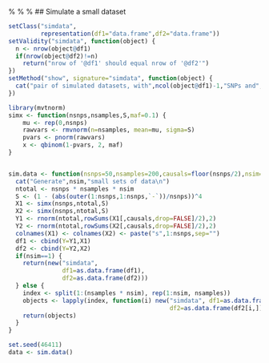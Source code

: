   %\VignetteIndexEntry{coloc - proportionality}
  %\VignetteEngine{knitr::rmarkdown}
  %\VignetteEncoding{UTF-8}
## Simulate a small dataset

```r
setClass("simdata",
         representation(df1="data.frame",df2="data.frame"))
setValidity("simdata", function(object) {
  n <- nrow(object@df1)
  if(nrow(object@df2)!=n)
    return("nrow of '@df1' should equal nrow of '@df2'")
})
setMethod("show", signature="simdata", function(object) {
  cat("pair of simulated datasets, with",ncol(object@df1)-1,"SNPs and",nrow(object@df1),"samples.\n")
})

```

```r

library(mvtnorm)
simx <- function(nsnps,nsamples,S,maf=0.1) {
    mu <- rep(0,nsnps)
    rawvars <- rmvnorm(n=nsamples, mean=mu, sigma=S)
    pvars <- pnorm(rawvars)
    x <- qbinom(1-pvars, 2, maf)
}


sim.data <- function(nsnps=50,nsamples=200,causals=floor(nsnps/2),nsim=1) {
  cat("Generate",nsim,"small sets of data\n")
  ntotal <- nsnps * nsamples * nsim
  S <- (1 - (abs(outer(1:nsnps,1:nsnps,`-`))/nsnps))^4
  X1 <- simx(nsnps,ntotal,S)
  X2 <- simx(nsnps,ntotal,S)
  Y1 <- rnorm(ntotal,rowSums(X1[,causals,drop=FALSE]/2),2)
  Y2 <- rnorm(ntotal,rowSums(X2[,causals,drop=FALSE]/2),2)
  colnames(X1) <- colnames(X2) <- paste("s",1:nsnps,sep="")
  df1 <- cbind(Y=Y1,X1)
  df2 <- cbind(Y=Y2,X2)
  if(nsim==1) {
    return(new("simdata",
               df1=as.data.frame(df1),
               df2=as.data.frame(df2)))
  } else {
    index <- split(1:(nsamples * nsim), rep(1:nsim, nsamples))
    objects <- lapply(index, function(i) new("simdata", df1=as.data.frame(df1[i,]),
                                             df2=as.data.frame(df2[i,])))
    return(objects)
  }
}

set.seed(46411)
data <- sim.data()
```
